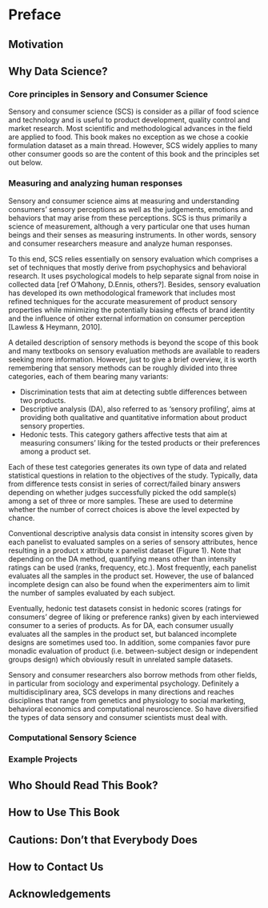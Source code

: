 # Preface {-}

## Motivation {-}

## Why Data Science? {-}

### Core principles in Sensory and Consumer Science {-}

Sensory and consumer science (SCS) is consider as a pillar of food science and technology and is useful to product development, quality control and market research. Most scientific and methodological advances in the field are applied to food. This book makes no exception as we chose a cookie formulation dataset as a main thread. However, SCS widely applies to many other consumer goods so are the content of this book and the principles set out below.

### Measuring and analyzing human responses {-}
Sensory and consumer science aims at measuring and understanding consumers’ sensory perceptions as well as the judgements, emotions and behaviors that may arise from these perceptions. SCS is thus primarily a science of measurement, although a very particular one that uses human beings and their senses as measuring instruments. In other words, sensory and consumer researchers measure and analyze human responses.

To this end, SCS relies essentially on sensory evaluation which comprises a set of techniques that mostly derive from psychophysics and behavioral research. It uses psychological models to help separate signal from noise in collected data [ref O’Mahony, D.Ennis, others?].  Besides, sensory evaluation has developed its own methodological framework that includes most refined techniques for the accurate measurement of product sensory properties while minimizing the potentially biasing effects of brand identity and the influence of other external information on consumer perception [Lawless & Heymann, 2010].

A detailed description of sensory methods is beyond the scope of this book and many textbooks on sensory evaluation methods are available to readers seeking more information. However, just to give a brief overview, it is worth remembering that sensory methods can be roughly divided into three categories, each of them bearing many variants:

*	Discrimination tests that aim at detecting subtle differences between two products. 
*	Descriptive analysis (DA), also referred to as ‘sensory profiling’, aims at providing both qualitative and quantitative information about product sensory properties.
*	Hedonic tests. This category gathers affective tests that aim at measuring consumers’ liking for the tested products or their preferences among a product set.

Each of these test categories generates its own type of data and related statistical questions in relation to the objectives of the study. Typically, data from difference tests consist in series of correct/failed binary answers depending on whether judges successfully picked the odd sample(s) among a set of three or more samples. These are used to determine whether the number of correct choices is above the level expected by chance.

Conventional descriptive analysis data consist in intensity scores given by each panelist to evaluated samples on a series of sensory attributes, hence resulting in a product x attribute x panelist dataset (Figure 1). Note that depending on the DA method, quantifying means other than intensity ratings can be used (ranks, frequency, etc.). Most frequently, each panelist evaluates all the samples in the product set. However, the use of balanced incomplete design can also be found when the experimenters aim to limit the number of samples evaluated by each subject.

Eventually, hedonic test datasets consist in hedonic scores (ratings for consumers’ degree of liking or preference ranks) given by each interviewed consumer to a series of products. As for DA, each consumer usually evaluates all the samples in the product set, but balanced incomplete designs are sometimes used too. In addition, some companies favor pure monadic evaluation of product (i.e. between-subject design or independent groups design) which obviously result in unrelated sample datasets.

Sensory and consumer researchers also borrow methods from other fields, in particular from sociology and experimental psychology. Definitely a multidisciplinary area, SCS develops in many directions and reaches disciplines that range from genetics and physiology to social marketing, behavioral economics and computational neuroscience. So have diversified the types of data sensory and consumer scientists must deal with.

### Computational Sensory Science {-}

### Example Projects {-}

## Who Should Read This Book? {-}

## How to Use This Book {-}

## Cautions: Don’t that Everybody Does {-}

## How to Contact Us {-}

## Acknowledgements {-}
